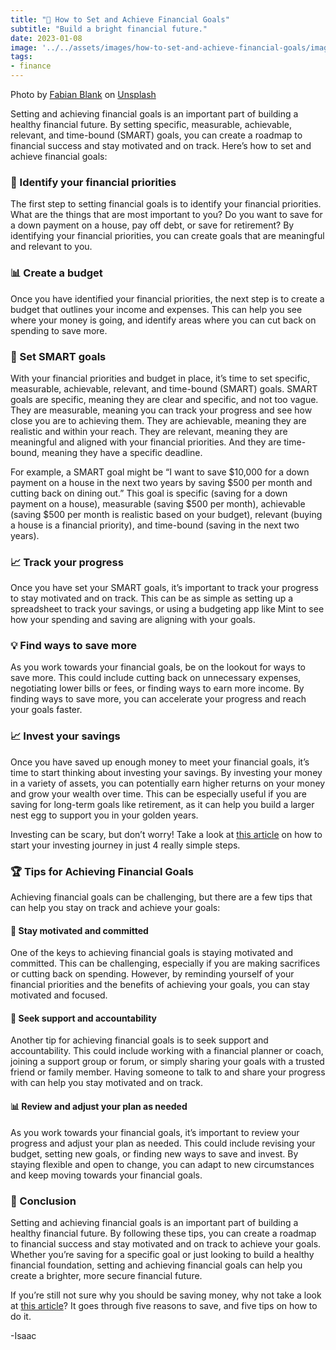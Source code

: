 ```yaml
---
title: "🎯 How to Set and Achieve Financial Goals"
subtitle: "Build a bright financial future."
date: 2023-01-08
image: '../../assets/images/how-to-set-and-achieve-financial-goals/image-0.jpg'
tags:
- finance
---
```


Photo by
[Fabian Blank](https://unsplash.com/@blankerwahnsinn?utm_source=medium&utm_medium=referral)
on [Unsplash](https://unsplash.com/?utm_source=medium&utm_medium=referral)

Setting and achieving financial goals is an important part of building a healthy
financial future. By setting specific, measurable, achievable, relevant, and time-bound
(SMART) goals, you can create a roadmap to financial success and stay motivated and on
track. Here’s how to set and achieve financial goals:

### 🤔 Identify your financial priorities

The first step to setting financial goals is to identify your financial priorities. What
are the things that are most important to you? Do you want to save for a down payment on
a house, pay off debt, or save for retirement? By identifying your financial priorities,
you can create goals that are meaningful and relevant to you.

### 📊 Create a budget

Once you have identified your financial priorities, the next step is to create a budget
that outlines your income and expenses. This can help you see where your money is going,
and identify areas where you can cut back on spending to save more.

### 🎯 Set SMART goals

With your financial priorities and budget in place, it’s time to set specific,
measurable, achievable, relevant, and time-bound (SMART) goals. SMART goals are
specific, meaning they are clear and specific, and not too vague. They are measurable,
meaning you can track your progress and see how close you are to achieving them. They
are achievable, meaning they are realistic and within your reach. They are relevant,
meaning they are meaningful and aligned with your financial priorities. And they are
time-bound, meaning they have a specific deadline.

For example, a SMART goal might be “I want to save $10,000 for a down payment on a house
in the next two years by saving $500 per month and cutting back on dining out.” This
goal is specific (saving for a down payment on a house), measurable (saving $500 per
month), achievable (saving $500 per month is realistic based on your budget), relevant
(buying a house is a financial priority), and time-bound (saving in the next two years).

### 📈 Track your progress

Once you have set your SMART goals, it’s important to track your progress to stay
motivated and on track. This can be as simple as setting up a spreadsheet to track your
savings, or using a budgeting app like Mint to see how your spending and saving are
aligning with your goals.

### 💡 Find ways to save more

As you work towards your financial goals, be on the lookout for ways to save more. This
could include cutting back on unnecessary expenses, negotiating lower bills or fees, or
finding ways to earn more income. By finding ways to save more, you can accelerate your
progress and reach your goals faster.

### 📈 Invest your savings

Once you have saved up enough money to meet your financial goals, it’s time to start
thinking about investing your savings. By investing your money in a variety of assets,
you can potentially earn higher returns on your money and grow your wealth over time.
This can be especially useful if you are saving for long-term goals like retirement, as
it can help you build a larger nest egg to support you in your golden years.

Investing can be scary, but don’t worry! Take a look at
[this article](/start-your-investing-journey-in-4-easy-steps)
on how to start your investing journey in just 4 really simple steps.

### 🏆 Tips for Achieving Financial Goals

Achieving financial goals can be challenging, but there are a few tips that can help you
stay on track and achieve your goals:

#### 💪 Stay motivated and committed

One of the keys to achieving financial goals is staying motivated and committed. This
can be challenging, especially if you are making sacrifices or cutting back on spending.
However, by reminding yourself of your financial priorities and the benefits of
achieving your goals, you can stay motivated and focused.

#### 🤝 Seek support and accountability

Another tip for achieving financial goals is to seek support and accountability. This
could include working with a financial planner or coach, joining a support group or
forum, or simply sharing your goals with a trusted friend or family member. Having
someone to talk to and share your progress with can help you stay motivated and on
track.

#### 📊 Review and adjust your plan as needed

As you work towards your financial goals, it’s important to review your progress and
adjust your plan as needed. This could include revising your budget, setting new goals,
or finding new ways to save and invest. By staying flexible and open to change, you can
adapt to new circumstances and keep moving towards your financial goals.

### 📝 Conclusion

Setting and achieving financial goals is an important part of building a healthy
financial future. By following these tips, you can create a roadmap to financial success
and stay motivated and on track to achieve your goals. Whether you’re saving for a
specific goal or just looking to build a healthy financial foundation, setting and
achieving financial goals can help you create a brighter, more secure financial future.

If you’re still not sure why you should be saving money, why not take a look at
[this article](/5-simple-ways-to-improve-your-credit-score-as-a-student)?
It goes through five reasons to save, and five tips on how to do it.

\-Isaac

